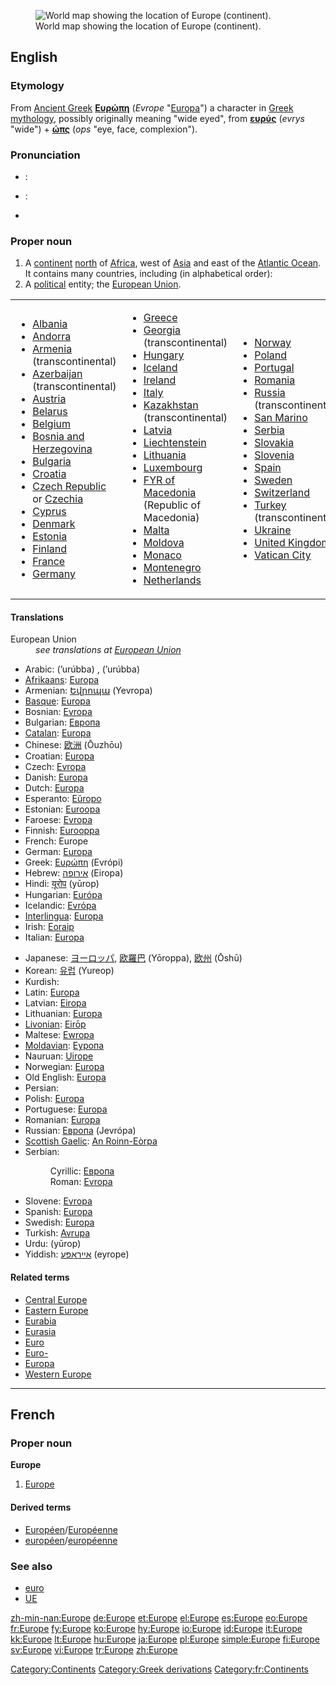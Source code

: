 {{see|europe|europé}}
[[Image:LocationEurope.png|thumb|World map showing the location of Europe (continent).]]
==English==
{{wikipedia}}

===Etymology===
From [[Ancient Greek]] '''[[Ευρώπη]]''' (''Evrope'' "[[Europa]]") a character in [[Greek mythology]], possibly originally meaning "wide eyed", from '''[[ευρύς]]''' (''evrys'' "wide") + '''[[ώπς]]''' (''ops'' "eye, face, complexion").

===Pronunciation===
* {{italbrac|[[RP]]}}: {{IPA|/ˈjʊərəp/}}
* {{italbrac|US}}: {{IPA|/ˈjʊrəp/}}
* {{audio|en-us-Europe.ogg|Audio (US)}}

===Proper noun===
{{en-proper noun}}

# A [[continent]] [[north]] of [[Africa]], west of [[Asia]] and east of the [[Atlantic Ocean]]. It contains many countries, including (in alphabetical order):
# A [[political]] entity; the [[European Union]].

{| border="0" cellpadding="2"
|-----
|
* [[Albania]]
* [[Andorra]]
* [[Armenia]] (transcontinental)
* [[Azerbaijan]] (transcontinental)
* [[Austria]]
* [[Belarus]]
* [[Belgium]]
* [[Bosnia and Herzegovina]]
* [[Bulgaria]]
* [[Croatia]]
* [[Czech Republic]] or [[Czechia]]
* [[Cyprus]]
* [[Denmark]]
* [[Estonia]]
* [[Finland]]
* [[France]]
* [[Germany]]
| valign="top" |
* [[Greece]]
* [[Georgia]] (transcontinental)
* [[Hungary]]
* [[Iceland]]
* [[Ireland]]
* [[Italy]]
* [[Kazakhstan]] (transcontinental)
* [[Latvia]]
* [[Liechtenstein]]
* [[Lithuania]]
* [[Luxembourg]]
* [[Former Yugoslav Republic of Macedonia|FYR of Macedonia]] (Republic of Macedonia)
* [[Malta]]
* [[Moldova]]
* [[Monaco]]
* [[Montenegro]]
* [[Netherlands]]
| valign="top" |
* [[Norway]]
* [[Poland]]
* [[Portugal]]
* [[Romania]]
* [[Russia]] (transcontinental)
* [[San Marino]]
* [[Serbia]]
* [[Slovakia]]
* [[Slovenia]]
* [[Spain]]
* [[Sweden]]
* [[Switzerland]]
* [[Turkey]] (transcontinental)
* [[Ukraine]]
* [[United Kingdom]]
* [[Vatican City]]
|}

====Translations====
;European Union
: ''see translations at [[European Union]]''

{{trans-top|continent}}
* Arabic: {{ARchar|[[أوروبا]], [[أوربا]]}} (’urúbba) {{f}}, {{ARchar|[[أوروبة]]}} (’urúbba) {{f}}
* [[Afrikaans]]: [[Europa]]
* Armenian: [[Եվրոպա]] (Yevropa)
* [[Basque]]: [[Europa]]
* Bosnian: [[Evropa]] {{f}}
* Bulgarian: [[Европа]] {{f}}
* [[Catalan]]: [[Europa]] {{f}}
* Chinese: [[欧洲]] (Ōuzhōu)
* Croatian: [[Europa]] {{f}}
* Czech: [[Evropa]] {{f}}
* Danish: [[Europa]]
* Dutch: [[Europa]] {{n}}
* Esperanto: [[Eŭropo]]
* Estonian: [[Euroopa]]
* Faroese: [[Evropa#Faroese|Evropa]] {{n}}
* Finnish: [[Eurooppa]]
* French: Europe {{f}}
* German: [[Europa]] {{n}}
* Greek: [[Ευρώπη]] (Evrópi) {{f}}
* Hebrew: [[אירופה]] (Eiropa) {{f}}
* Hindi: [[यूरोप]] (yūrop)
* Hungarian: [[Európa]]
* Icelandic: [[Evrópa]] {{f}}
* [[Interlingua]]: [[Europa]]
* Irish: [[Eoraip]]
* Italian: [[Europa]]
{{trans-mid}}
* Japanese: [[ヨーロッパ]], [[欧羅巴]] (Yōroppa), [[欧州]] (Ōshū)
* Korean: [[유럽]] (Yureop)
* Kurdish: {{KUchar|[[ئه‌وروپا]]}}
* Latin: [[Europa]] {{f}}
* Latvian: [[Eiropa]] {{f}}
* Lithuanian: [[Europa]] {{f}}
* [[Livonian]]: [[Eirōp]]
* Maltese: [[Ewropa]] {{f}}
* [[Moldavian]]: [[Еуропа]] {{f}}
* Nauruan: [[Uirope]]
* Norwegian: [[Europa]]
* Old English: [[Europa]] {{m}}
* Persian: {{FAchar|[[اورپا]]}}
* Polish: [[Europa]] {{f}}
* Portuguese: [[Europa]] {{f}}
* Romanian: [[Europa]] {{f}}
* Russian: [[Европа]] (Jevrópa) {{f}}
* [[Scottish Gaelic]]: [[An Roinn-Eòrpa]] {{f}}
* Serbian:
*: Cyrillic: [[Европа]] {{f}}
*: Roman: [[Evropa]] {{f}}
* Slovene: [[Evropa]] {{f}}
* Spanish: [[Europa]] {{f}}
* Swedish: [[Europa]]
* Turkish: [[Avrupa]]
* Urdu: {{URchar|[[یورپ]]}} (yūrop)
* Yiddish: [[אייראָפּע]] (eyrope) {{f}}
{{trans-bottom}}

====Related terms====
* [[Central Europe]]
* [[Eastern Europe]]
* [[Eurabia]]
* [[Eurasia]]
* [[Euro]]
* [[Euro-]]
* [[Europa]]
* [[Western Europe]]

[[Category:Continents]]
[[Category:Greek derivations]]

----

==French==

===Proper noun===
'''Europe''' {{f}}

# [[#English|Europe]]

====Derived terms====
* [[Européen]]/[[Européenne]]
* [[européen]]/[[européenne]]

===See also===
* [[euro]]
* [[UE]]

[[Category:fr:Continents]]

[[zh-min-nan:Europe]]
[[de:Europe]]
[[et:Europe]]
[[el:Europe]]
[[es:Europe]]
[[eo:Europe]]
[[fr:Europe]]
[[fy:Europe]]
[[ko:Europe]]
[[hy:Europe]]
[[io:Europe]]
[[id:Europe]]
[[it:Europe]]
[[kk:Europe]]
[[lt:Europe]]
[[hu:Europe]]
[[ja:Europe]]
[[pl:Europe]]
[[simple:Europe]]
[[fi:Europe]]
[[sv:Europe]]
[[vi:Europe]]
[[tr:Europe]]
[[zh:Europe]]